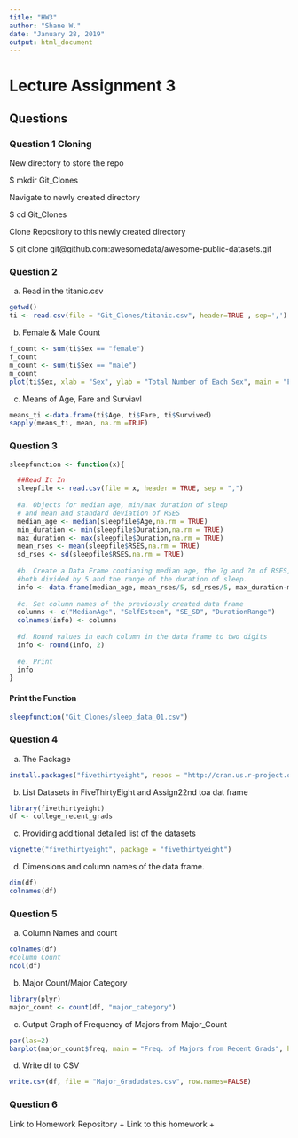 ---
title: "HW3"
author: "Shane W."
date: "January 28, 2019"
output: html_document
---
# Lecture Assignment 3
  
## Questions
  
### Question 1 Cloning
  
New directory to store the repo

$ mkdir Git_Clones

Navigate to newly created directory

$ cd Git_Clones

Clone Repository to this newly created directory

$ git clone git@github.com:awesomedata/awesome-public-datasets.git

### Question 2
a. Read in the titanic.csv
```{r, echo=TRUE}
getwd()
ti <- read.csv(file = "Git_Clones/titanic.csv", header=TRUE , sep=',')
```

b. Female & Male Count
``` {r, echo=TRUE}
f_count <- sum(ti$Sex == "female")
f_count
m_count <- sum(ti$Sex == "male")
m_count
plot(ti$Sex, xlab = "Sex", ylab = "Total Number of Each Sex", main = "Frequency of Females & Males Onboard the Titanic")
```

c. Means of Age, Fare and Surviavl
```{r, echo=TRUE}
means_ti <-data.frame(ti$Age, ti$Fare, ti$Survived)
sapply(means_ti, mean, na.rm =TRUE)
```

### Question 3

```{r, echo=TRUE}
sleepfunction <- function(x){

  ##Read It In 
  sleepfile <- read.csv(file = x, header = TRUE, sep = ",")
  
  #a. Objects for median age, min/max duration of sleep
  # and mean and standard deviation of RSES
  median_age <- median(sleepfile$Age,na.rm = TRUE)
  min_duration <- min(sleepfile$Duration,na.rm = TRUE)
  max_duration <- max(sleepfile$Duration,na.rm = TRUE)
  mean_rses <- mean(sleepfile$RSES,na.rm = TRUE)
  sd_rses <- sd(sleepfile$RSES,na.rm = TRUE)
  
  #b. Create a Data Frame contianing median age, the ?g and ?m of RSES,
  #both divided by 5 and the range of the duration of sleep.
  info <- data.frame(median_age, mean_rses/5, sd_rses/5, max_duration-min_duration)
  
  #c. Set column names of the previously created data frame
  columns <- c("MedianAge", "SelfEsteem", "SE_SD", "DurationRange")
  colnames(info) <- columns
 
  #d. Round values in each column in the data frame to two digits
  info <- round(info, 2)
  
  #e. Print
  info
}
```

#### Print the Function
```{r, echo=TRUE}
sleepfunction("Git_Clones/sleep_data_01.csv")
```

### Question 4

a. The Package
``` {r, echo=TRUE}
install.packages("fivethirtyeight", repos = "http://cran.us.r-project.org")
```

b. List Datasets in FiveThirtyEight and Assign22nd toa dat frame
```{r, echo=TRUE}
library(fivethirtyeight)
df <- college_recent_grads
```
c. Providing additional detailed list of the datasets
```{r, echo=TRUE}
vignette("fivethirtyeight", package = "fivethirtyeight")
```

d. Dimensions and column names of the data frame.
```{r, echo=TRUE}
dim(df)
colnames(df)
```

### Question 5
a. Column Names and count
```{r, echo=TRUE}
colnames(df)
#column Count
ncol(df)
```

b. Major Count/Major Category
```{r, echo=TRUE}
library(plyr)
major_count <- count(df, "major_category")
```

c. Output Graph of Frequency of Majors from Major_Count
```{r, echo=TRUE}
par(las=2)
barplot(major_count$freq, main = "Freq. of Majors from Recent Grads", horiz = TRUE, xlab = "Frequency", ylab = "College Major", col = c("cyan","cyan1","cyan2","cyan3","cyan4","deeppink","deeppink2","deeppink3","deeppink4","darkorchid","darkorchid1","darkorchid2","darkorchid3","darkorchid4", "aquamarine"), names.arg= major_count$major_category)
```

d. Write df to CSV
```{r, echo=TRUE}
write.csv(df, file = "Major_Gradudates.csv", row.names=FALSE)
```


### Question 6
Link to Homework Repository
+
Link to this homework
+